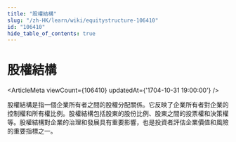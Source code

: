 ```yaml
---
title: "股權結構"
slug: "/zh-HK/learn/wiki/equitystructure-106410"
id: "106410"
hide_table_of_contents: true
---
```



# 股權結構

<ArticleMeta viewCount={106410} updatedAt={'1704-10-31 19:00:00'} />

股權結構是指一個企業所有者之間的股權分配關係。它反映了企業所有者對企業的控制權和所有權比例。股權結構包括股東的股份比例、股東之間的投票權和決策權等。股權結構對企業的治理和發展具有重要影響，也是投資者評估企業價值和風險的重要指標之一。
